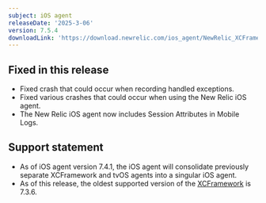 ```yaml
---
subject: iOS agent
releaseDate: '2025-3-06'
version: 7.5.4
downloadLink: 'https://download.newrelic.com/ios_agent/NewRelic_XCFramework_Agent_7.5.4.zip'
---
```


## Fixed in this release

* Fixed crash that could occur when recording handled exceptions.
* Fixed various crashes that could occur when using the New Relic iOS agent.
* The New Relic iOS agent now includes Session Attributes in Mobile Logs.

## Support statement

* As of iOS agent version 7.4.1, the iOS agent will consolidate previously separate XCFramework and tvOS agents into a singular iOS agent.
* As of this release, the oldest supported version of the [XCFramework](/docs/release-notes/mobile-release-notes/ios-release-notes/xcframework-agent-736) is 7.3.6.

